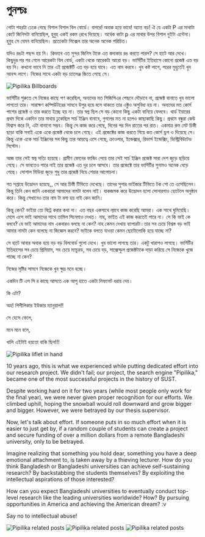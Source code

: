 # পুনশ্চঃ

গোটা শহরটা ঢেকে গেছে বিশাল বিশাল বিল বোর্ডে। বাপরে! অবাক হয়ে ভাবে! অ্যাত্ত বড়! ঐ যে একটা P এর মাথাটা কেটে জিনিসটা বানিয়েছিল, হুবুহ একই রকম রেখে দিয়েছে। অর্ধেক কাটা p  এর মাথার উপর বিশাল দুইটা এন্টেনা। হুবুহ সে যেমন বানিয়েছিল। প্রত্যেকটা পিক্সেল তার অনেক অনেক পরিচিত। 

যদিও রঙটা পছন্দ হয় নি। কিভাবে এত সুন্দর জিনিস টাকে এত কদাকার রঙ করতে পারল?  সে হাটে আর দেখে। কিছুদুর পর পর গেলে আরেকটা  বিল বোর্ড, একটা থেকে আরেকটা আরো বড়। ভার্সিটির ইতিহাসে কোনো প্রজেক্ট এত বড় হয় নি। কখনো ভাবে নি তার এই প্রজেক্টটি এত বড় হয়ে যাবে। এত নাম করবে। খুব কষ্ট লাগে, পরের মুহুর্তেই খুব আনন্দ লাগে। নিজের সাথে একটা বড় চ্যালেঞ্জ জিতে গেছে সে।  

![Pipilika Billboards](/static/pipilika/pipilika-billboards.svg)

ভার্সিটির শুরুতে সে নিজের কাছে পণ করেছিল, অন্যদের মত সিজিপিএর পেছনে দৌড়াবে না, প্রজেক্ট বানাতে খুব ভালো লাগতো তার। সারাক্ষণ কম্পিউটারের সামনে উপুর হয়ে বসে থাকতে তার এক্টুও অসুবিধা হয় না। অন্যদের মত কোর্স পাশের প্রজেক্ট ও তার করতে ইচ্ছে হয় না। তার স্বপ্ন ছিল সে বড় কোনো কিছু একটা বানিয়ে ফেলবে। থার্ড ইয়ারের প্রথম দিকে একদিন তার মাথায় ঢুকেছিল সার্চ ইঞ্জিন  বানাবে, গুগলের মত না হলেও কাছাকাছি কিছু। প্রথমে বন্ধুরা কেউ বিশ্বাস করে নি, এটা বানানো সম্ভব। কিন্তু সে কাজ করে গেছে, দিনের পর দিন রাতের পর রাত। একমাত্র রুম মেট চিস্তী ছাড়া বাকি সবাই একে একে প্রজেক্ট থেকে চলে গেছে। এই প্রজেক্টের কাজ করতে গিয়ে কত কোর্স ড্রপ ও দিয়েছে সে। কিন্তু একে একে সার্চ ইঞ্জিনের সব কিছু তার আয়ত্বে এসে গেছে, ক্রাওলার, ইন্ডেক্সার, রিভার্স ইন্ডেক্সিং, ডিস্ট্রিবিউটেড সিস্টেম। 

আজ তার সেই স্বপ্ন সত্যি হয়েছে। গ্রামীণ ফোনের ফান্ডিং পেয়ে তার সেই সার্চ ইঞ্জিন প্রজেক্ট সারা দেশ জুড়ে ছড়িয়ে গেছে। সে ভাবতেও পারে নাই তার প্রজেক্ট এত দূর চলে আসবে। তার প্রজেক্টে তার ভার্সিটির সুনামও অনেক বেড়ে গেছে। সোশাল মিডিয়া জুড়ে শুধু তার প্রজেক্ট নিয়ে শেয়ার আলোচনা। 

গত সপ্তাহে উদ্ভোদন হয়েছে,, সে আর চিস্তী টিভিতে দেখেছে। তাদের সুপার ভাইজার টিভিতে টক শো তে এসেছিলেন। কিন্তু তিনি কেন জানি একবারো আমাদের নামটা বলেন নাই। যাকজমক করে উদ্ভোদন হলো সোনারগাও হোটেলে অনুষ্ঠান করে। কিন্তু সেখানেও তার নাম টা বলা হয় নাই কেন জানি। 

কিন্তু কেন? ভাইয়া তো বিট্রে করার কথা না। এত বছর একসাথে ল্যাবে কাজ করেছি আমরা। এক সাথে ঘুমিয়েছি। মেসে এসে ভাই আমাদের সাথে তামিল সিনেমাও দেখত। নাহ, ভাইত এই কাজ করতেই পারে না। সে কি ভাই কে বলবে? যে ভাই আমাদের নাম একবারও বলছে না কেন? নাহ কেমন দেখায় ব্যাপারটা।তার সব চেয়ে বিশ্বস্ত বড় ভাই আমার নামটা কেন বলেছে না জিজ্ঞেস করবে?  ভাইকে বলতে যাওয়া কেমন ছোটোলোকি হয়ে যাচ্ছে না? 

সে হাটে আবার অবাক হয়ে বড় বড় বিলবোর্ড গুলো দেখে। খুব ভালো লাগছে তার। একটু খারাপও লাগছে। ভার্সিটির ইতিহাসের সব চেয়ে প্রিমিয়াম, সব চেয়ে ম্যাচুরড, সব চেয়ে বড়, সাক্সেস্ফুল প্রজেক্টটাকে দাড়া করিয়ে সে নিজেকে খুজে পাচ্ছে না কেন? 

নিজের সৃষ্টির সামনে নিজেকে খুব ক্ষুদ্র মনে হচ্ছে।  

একদিন টি এস সি র কাছে আসতে এক আপু হাতে একটা লিফলেট ধরায় দেয়। 

কি এটা? 

অহ! পিপীলিকার ইউজার ম্যানুয়াল!!

সে হেসে ফেলে, 

মনে মনে বলে, 

খালি এইটাই হয়তো বাকি ছিল!!!

![Pipilika liflet in hand](/static/images/part2.3.jpg)


10 years ago, this is what we experienced while putting dedicated effort into our research project. We didn't fail; our project, the search engine "Pipilika," became one of the most successful projects in the history of SUST.

Despite working hard on it for two years (while most people only work for the final year), we were never given proper recognition for our efforts. We climbed uphill, hoping the snowball would roll downward and grow bigger and bigger. However, we were betrayed by our thesis supervisor.

Now, let's talk about effort. If someone puts in so much effort when it is easier to just get by, if a random couple of students can create a project and secure funding of over a million dollars from a remote Bangladeshi university, only to be betrayed.

Imagine realizing that something you hold dear, something you have a deep emotional attachment to, is taken away by a thieving lecturer. How do you think Bangladesh or Bangladeshi universities can achieve self-sustaining research? By backstabbing the students themselves? By exploiting the intellectual aspirations of those interested?

How can you expect Bangladeshi universities to eventually conduct top-level research like the leading universities worldwide? How?
By pursuing opportunities in America and achieving the American dream? :v

Say no to intellectual abuse!


![Pipilika related posts](/static/images/e1.0.jpg)
![Pipilika related posts](/static/images/e1.1.jpg)
![Pipilika related posts](/static/images/e1.2.jpg)